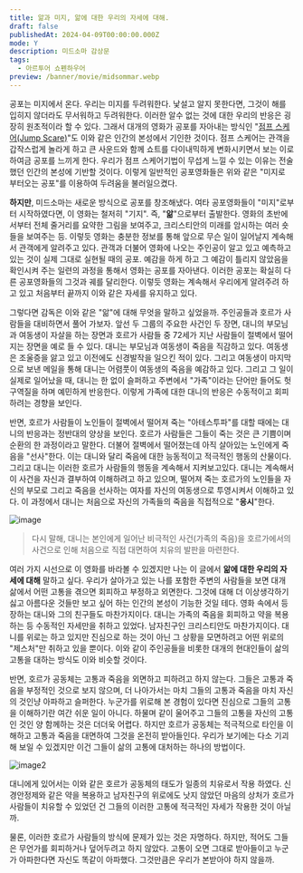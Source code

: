 ```yaml
---
title: 앎과 미지, 앎에 대한 우리의 자세에 대해.
draft: false
publishedAt: 2024-04-09T00:00:00.000Z
mode: Y
description: 미드소마 감상문
tags:
  - 아르투어 쇼펜하우어
preview: /banner/movie/midsommar.webp
---
```


공포는 미지에서 온다. 우리는 미지를 두려워한다. 낯설고 알지 못한다면, 그것이 해를 입히지 않더라도 무서워하고 두려워한다. 이러한 알수 없는 것에 대한 우리의 반응은 굉장히 원초적이라 할 수 있다. 그래서 대개의 영화가 공포를 자아내는 방식인 "[점프 스케어(Jump Scare)](https://ko.wikipedia.org/wiki/%EC%A0%90%ED%94%84_%EC%8A%A4%EC%BC%80%EC%96%B4)"도 이와 같은 인간의 본성에서 기인한 것이다. 점프 스케어는 관객을 갑작스럽게 놀라게 하고 큰 사운드와 함께 쇼트를 다이내믹하게 변화시키면서 보는 이로 하여금 공포를 느끼게 한다. 우리가 점프 스케어기법이 무섭게 느낄 수 있는 이유는 전술했던 인간의 본성에 기반할 것이다. 이렇게 일반적인 공포영화들은 위와 같은 "미지로 부터오는 공포"를 이용하여 두려움을 불러일으켰다.

**하지만**, 미드소마는 새로운 방식으로 공포를 창조해냈다. 여타 공포영화들이 "미지"로부터 시작하였다면, 이 영화는 철저히 "기지". 즉, "**앎**"으로부터 출발한다. 영화의 초반에서부터 전체 줄거리를 요약한 그림을 보여주고, 크리스티안의 미래를 암시하는 여러 숏들을 보여주는 등. 이렇듯 영화는 충분한 정보를 통해 앞으로 무슨 일이 일어날지 계속해서 관객에게 알려주고 있다. 관객과 더불어 영화에 나오는 주인공이 알고 있고 예측하고 있는 것이 실제 그대로 실현될 때의 공포. 예감을 하게 하고 그 예감이 틀리지 않았음을 확인시켜 주는 일련의 과정을 통해서 영화는 공포를 자아낸다. 이러한 공포는 확실히 다른 공포영화들의 그것과 궤를 달리한다. 이렇듯 영화는 계속해서 우리에게 알려주려 하고 있고 처음부터 끝까지 이와 같은 자세를 유지하고 있다.

그렇다면 감독은 이와 같은 "앎"에 대해 무엇을 말하고 싶었을까. 주인공들과 호르가 사람들을 대비하면서 풀어 가보자. 앞선 두 그룹의 주요한 사건인 두 장면, 대니의 부모님과 여동생이 자살을 하는 장면과 호르가 사람들 중 72세가 지난 사람들이 절벽에서 떨어지는 장면을 예로 들 수 있다. 대니는 부모님과 여동생이 죽음을 직감하고 있다. 여동생은 조울증을 앓고 있고 이전에도 신경발작을 일으킨 적이 있다. 그리고 여동생이 마지막으로 보낸 메일을 통해 대니는 어렴풋이 여동생의 죽음을 예감하고 있다. 그리고 그 일이 실제로 일어났을 때, 대니는 한 없이 슬퍼하고 주변에서 "가족"이라는 단어만 들어도 헛구역질을 하며 예민하게 반응한다. 이렇게 가족에 대한 대니의 반응은 수동적이고 회피하려는 경향을 보인다.

반면, 호르가 사람들이 노인들이 절벽에서 떨어져 죽는 "아테스투파"를 대할 때에는 대니의 반응과는 정반대의 양상을 보인다. 호르가 사람들은 그들이 죽는 것은 큰 기쁨이며 순환의 한 과정이라고 말한다. 더불어 절벽에서 떨어졌는데 아직 살아있는 노인에게 죽음을 "선사"한다. 이는 대니와 달리 죽음에 대한 능동적이고 적극적인 행동의 산물이다. 그리고 대니는 이러한 호르가 사람들의 행동을 계속해서 지켜보고있다. 대니는 계속해서 이 사건을 자신과 결부하여 이해하려고 하고 있으며, 떨어져 죽는 호르가의 노인들을 자신의 부모로 그리고 죽음을 선사하는 여자를 자신의 여동생으로 투영시켜서 이해하고 있다. 이 과정에서 대니는 처음으로 자신의 가족들의 죽음을 직접적으로 "**응시**"한다.

![image](./image.webp)

> 다시 말해, 대니는 본인에게 일어난 비극적인 사건(가족의 죽음)을 호르가에서의 사건으로 인해 처음으로 직접 대면하여 치유의 발판을 마련한다.

여러 가지 시선으로 이 영화를 바라볼 수 있겠지만 나는 이 글에서 **앎에 대한 우리의 자세에 대해** 말하고 싶다. 우리가 살아가고 있는 나를 포함한 주변의 사람들을 보면 대개 삶에서 어떤 고통을 겪으면 회피하고 부정하고 외면한다. 그것에 대해 더 이상생각하기 싫고 아름다운 것들만 보고 싶어 하는 인간의 본성이 기능한 것일 테다. 영화 속에서 등장하는 대니와 그의 친구들도 마찬가지이다. 대니는 가족의 죽음을 회피하고 약을 복용하는 등 수동적인 자세만을 취하고 있었다. 남자친구인 크리스티안도 마찬가지이다. 대니를 위로는 하고 있지만 진심으로 하는 것이 아닌 그 상황을 모면하려고 어떤 위로의 "제스처"만 취하고 있을 뿐이다. 이와 같이 주인공들을 비롯한 대개의 현대인들이 삶의 고통을 대하는 방식도 이와 비슷할 것이다.

반면, 호르가 공동체는 고통과 죽음을 외면하고 피하려고 하지 않는다. 그들은 고통과 죽음을 부정적인 것으로 보지 않으며, 더 나아가서는 마치 그들의 고통과 죽음을 마치 자신의 것인냥 아파하고 슬퍼한다. 누군가를 위로해 본 경험이 있다면 진심으로 그들의 고통을 이해하기란 여간 쉬운 일이 아니다. 하물며 같이 울어주고 그들의 고통을 자신의 고통인 것인 양 함께하는 것은 더더욱 어렵다. 하지만 호르가 공동체는 적극적으로 타인을 이해하고 고통과 죽음을 대면하여 그것을 온전히 받아들인다. 우리가 보기에는 다소 기괴해 보일 수 있겠지만 이건 그들이 삶의 고통에 대처하는 하나의 방법이다.

![image2](./image2.webp)

대니에게 있어서는 이와 같은 호르가 공동체의 태도가 일종의 치유로서 작용 하였다. 신경안정제와 같은 약을 복용하고 남자친구의 위로에도 낫지 않았던 마음의 상처가 호르가 사람들이 치유할 수 있었던 건 그들의 이러한 고통에 적극적인 자세가 작용한 것이 아닐까.

물론, 이러한 호르가 사람들의 방식에 문제가 있는 것은 자명하다. 하지만, 적어도 그들은 무언가를 회피하거나 덮어두려고 하지 않았다. 고통이 오면 그대로 받아들이고 누군가 아파한다면 자신도 똑같이 아파했다. 그것만큼은 우리가 본받아야 하지 않을까.
